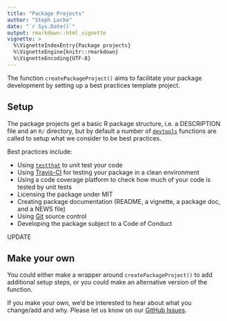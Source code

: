 ```yaml
---
title: "Package Projects"
author: "Steph Locke"
date: "`r Sys.Date()`"
output: rmarkdown::html_vignette
vignette: >
  %\VignetteIndexEntry{Package projects}
  %\VignetteEngine{knitr::rmarkdown}
  %\VignetteEncoding{UTF-8}
---
```


The function `createPackageProject()` aims to facilitate your package development by setting up a best practices template project.

## Setup
The package projects get a basic R package structure, i.e. a DESCRIPTION file and an `R/` directory, but by default a number of [`devtools`](https://www.rstudio.com/products/rpackages/devtools/) functions are called to setup what we consider to be best practices.

Best practices include:

- Using [`testthat`](http://r-pkgs.had.co.nz/tests.html) to unit test your code
- Using [Travis-CI](https://travis-ci.org/) for testing your package in a clean environment
- Using a code coverage platform to check how much of your code is tested by unit tests
- Licensing the package under MIT 
- Creating package documentation (README, a vignette, a package doc, and a NEWS file)
- Using [Git](https://git-scm.com/) source control
- Developing the package subject to a Code of Conduct 


UPDATE

## Make your own
You could either make a wrapper around `createPackageProject()` to add additional setup steps, or you could make an alternative version of the function.

If you make your own, we'd be interested to hear about what you change/add and why. Please let us know on our [GitHub Issues](https://github.com/lockedata/starters/issues).

